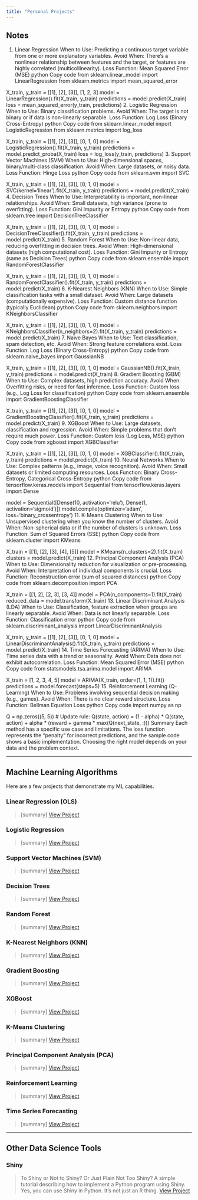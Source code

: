 ```yaml
---
title: "Personal Projects"
---
```


::: {.callout-important collapse="true"}

## Notes

1. Linear Regression
When to Use: Predicting a continuous target variable from one or more explanatory variables.
Avoid When: There’s a nonlinear relationship between features and the target, or features are highly correlated (multicollinearity).
Loss Function: Mean Squared Error (MSE)
python
Copy code
from sklearn.linear_model import LinearRegression
from sklearn.metrics import mean_squared_error

X_train, y_train = [[1], [2], [3]], [1, 2, 3]
model = LinearRegression().fit(X_train, y_train)
predictions = model.predict(X_train)
loss = mean_squared_error(y_train, predictions)
2. Logistic Regression
When to Use: Binary classification problems.
Avoid When: The target is not binary or if data is non-linearly separable.
Loss Function: Log Loss (Binary Cross-Entropy)
python
Copy code
from sklearn.linear_model import LogisticRegression
from sklearn.metrics import log_loss

X_train, y_train = [[1], [2], [3]], [0, 1, 0]
model = LogisticRegression().fit(X_train, y_train)
predictions = model.predict_proba(X_train)
loss = log_loss(y_train, predictions)
3. Support Vector Machines (SVM)
When to Use: High-dimensional spaces, binary/multi-class classification.
Avoid When: Large datasets, or noisy data.
Loss Function: Hinge Loss
python
Copy code
from sklearn.svm import SVC

X_train, y_train = [[1], [2], [3]], [0, 1, 0]
model = SVC(kernel='linear').fit(X_train, y_train)
predictions = model.predict(X_train)
4. Decision Trees
When to Use: Interpretability is important, non-linear relationships.
Avoid When: Small datasets, high variance (prone to overfitting).
Loss Function: Gini Impurity or Entropy
python
Copy code
from sklearn.tree import DecisionTreeClassifier

X_train, y_train = [[1], [2], [3]], [0, 1, 0]
model = DecisionTreeClassifier().fit(X_train, y_train)
predictions = model.predict(X_train)
5. Random Forest
When to Use: Non-linear data, reducing overfitting in decision trees.
Avoid When: High-dimensional datasets (high computational cost).
Loss Function: Gini Impurity or Entropy (same as Decision Trees)
python
Copy code
from sklearn.ensemble import RandomForestClassifier

X_train, y_train = [[1], [2], [3]], [0, 1, 0]
model = RandomForestClassifier().fit(X_train, y_train)
predictions = model.predict(X_train)
6. K-Nearest Neighbors (KNN)
When to Use: Simple classification tasks with a small dataset.
Avoid When: Large datasets (computationally expensive).
Loss Function: Custom distance function (typically Euclidean)
python
Copy code
from sklearn.neighbors import KNeighborsClassifier

X_train, y_train = [[1], [2], [3]], [0, 1, 0]
model = KNeighborsClassifier(n_neighbors=2).fit(X_train, y_train)
predictions = model.predict(X_train)
7. Naive Bayes
When to Use: Text classification, spam detection, etc.
Avoid When: Strong feature correlations exist.
Loss Function: Log Loss (Binary Cross-Entropy)
python
Copy code
from sklearn.naive_bayes import GaussianNB

X_train, y_train = [[1], [2], [3]], [0, 1, 0]
model = GaussianNB().fit(X_train, y_train)
predictions = model.predict(X_train)
8. Gradient Boosting (GBM)
When to Use: Complex datasets, high prediction accuracy.
Avoid When: Overfitting risks, or need for fast inference.
Loss Function: Custom loss (e.g., Log Loss for classification)
python
Copy code
from sklearn.ensemble import GradientBoostingClassifier

X_train, y_train = [[1], [2], [3]], [0, 1, 0]
model = GradientBoostingClassifier().fit(X_train, y_train)
predictions = model.predict(X_train)
9. XGBoost
When to Use: Large datasets, classification and regression.
Avoid When: Simple problems that don’t require much power.
Loss Function: Custom loss (Log Loss, MSE)
python
Copy code
from xgboost import XGBClassifier

X_train, y_train = [[1], [2], [3]], [0, 1, 0]
model = XGBClassifier().fit(X_train, y_train)
predictions = model.predict(X_train)
10. Neural Networks
When to Use: Complex patterns (e.g., image, voice recognition).
Avoid When: Small datasets or limited computing resources.
Loss Function: Binary Cross-Entropy, Categorical Cross-Entropy
python
Copy code
from tensorflow.keras.models import Sequential
from tensorflow.keras.layers import Dense

model = Sequential([Dense(10, activation='relu'), Dense(1, activation='sigmoid')])
model.compile(optimizer='adam', loss='binary_crossentropy')
11. K-Means Clustering
When to Use: Unsupervised clustering when you know the number of clusters.
Avoid When: Non-spherical data or if the number of clusters is unknown.
Loss Function: Sum of Squared Errors (SSE)
python
Copy code
from sklearn.cluster import KMeans

X_train = [[1], [2], [3], [4], [5]]
model = KMeans(n_clusters=2).fit(X_train)
clusters = model.predict(X_train)
12. Principal Component Analysis (PCA)
When to Use: Dimensionality reduction for visualization or pre-processing.
Avoid When: Interpretation of individual components is crucial.
Loss Function: Reconstruction error (sum of squared distances)
python
Copy code
from sklearn.decomposition import PCA

X_train = [[1, 2], [2, 3], [3, 4]]
model = PCA(n_components=1).fit(X_train)
reduced_data = model.transform(X_train)
13. Linear Discriminant Analysis (LDA)
When to Use: Classification, feature extraction when groups are linearly separable.
Avoid When: Data is not linearly separable.
Loss Function: Classification error
python
Copy code
from sklearn.discriminant_analysis import LinearDiscriminantAnalysis

X_train, y_train = [[1], [2], [3]], [0, 1, 0]
model = LinearDiscriminantAnalysis().fit(X_train, y_train)
predictions = model.predict(X_train)
14. Time Series Forecasting (ARIMA)
When to Use: Time series data with a trend or seasonality.
Avoid When: Data does not exhibit autocorrelation.
Loss Function: Mean Squared Error (MSE)
python
Copy code
from statsmodels.tsa.arima.model import ARIMA

X_train = [1, 2, 3, 4, 5]
model = ARIMA(X_train, order=(1, 1, 1)).fit()
predictions = model.forecast(steps=5)
15. Reinforcement Learning (Q-Learning)
When to Use: Problems involving sequential decision making (e.g., games).
Avoid When: There is no clear reward structure.
Loss Function: Bellman Equation Loss
python
Copy code
import numpy as np

Q = np.zeros((5, 5))
# Update rule: Q(state, action) = (1 - alpha) * Q(state, action) + alpha * (reward + gamma * max(Q(next_state, :)))
Summary
Each method has a specific use case and limitations. The loss function represents the "penalty" for incorrect predictions, and the sample code shows a basic implementation. Choosing the right model depends on your data and the problem context.

:::

---

## Machine Learning Algorithms

Here are a few projects that demonstrate my ML capabilities. 

### Linear Regression (OLS)

> [summary]
> [View Project]()
>

### Logistic Regression

> [summary]
> [View Project]()
>

### Support Vector Machines (SVM)

> [summary]
> [View Project]()
>

### Decision Trees

> [summary]
> [View Project]()
>

### Random Forest

> [summary]
> [View Project]()
>

### K-Nearest Neighbors (KNN)

> [summary]
> [View Project]()
>

### Gradient Boosting

> [summary]
> [View Project]()
>

### XGBoost

> [summary]
> [View Project]()
>

### K-Means Clustering

> [summary]
> [View Project]()
>

### Principal Component Analysis (PCA)

> [summary]
> [View Project]()
>


### Reinforcement Learning

> [summary]
> [View Project]()
>

### Time Series Forecasting

> [summary]
> [View Project]()
>

---

## Other Data Science Tools


### Shiny 

> To Shiny or Not to Shiny? Or Just Plain Not Too Shiny?
> A simple tutorial describing how to implement a Python program using Shiny. Yes, you can use Shiny in Python. It's not just an R thing. 
> [View Project](./shiny.qmd)

